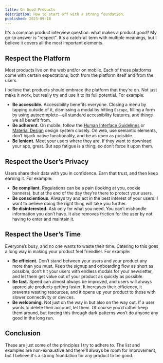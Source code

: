 ```yaml
---
title: On Good Products
description: How to start off with a strong foundation.
published: 2023-09-18
---
```


It's a common product interview question: what makes a product _good_? My go-to answer is "respect". It's a catch-all term with multiple meanings, but I believe it covers all the most important elements.

## Respect the Platform

Most products live on the web and/or on mobile. Each of those platforms come with certain expectations, both from the platform itself and from the users.

I believe that products should embrace the platform that they’re on. Not just make it work, but really try and use it to its full potential. For example:

- **Be accessible.** Accessibility benefits everyone. Closing a menu by tapping outside of it, dismissing a modal by hitting `Escape`, filling a form by using autocomplete—all standard accessibility features, and things we all benefit from.
- **Be adherent.** On mobile, follow the [Human Interface Guidelines](https://developer.apple.com/design/human-interface-guidelines/) or [Material Design](https://m3.material.io) design system closely. On web, use semantic elements, don’t hijack native functionality, and be as open as possible.
- **Be lenient.** Meet your users where they are. If they want to download your app, great. But app fatigue is a thing, so don’t force it upon them.

## Respect the User’s Privacy

Users share their data with you in confidence. Earn that trust, and then keep earning it. For example:

- **Be compliant.** Regulations can be a pain (looking at you, cookie banners), but at the end of the day they’re there to protect your users.
- **Be conscientious.** Always try and act in the best interest of your users. I want to believe doing the right thing will take you further.
- **Be disinterested.** Ask only for what you need. You can’t mishandle information you don’t have. It also removes friction for the user by not having to enter and maintain it.

## Respect the User’s Time

Everyone’s busy, and no one wants to waste their time. Catering to this goes a long way in making your product feel friendlier. For example:

- **Be efficient.** Don’t stand between your users and your product any more than you must. Keep the signup and onboarding flow as short as possible, don’t hit your users with endless modals for your newsletter, and let them get value out of your product as quickly as possible.
- **Be fast.** Speed can almost always be improved, and users will always appreciate products getting faster. It increases their efficiency, it prevents wasting resources, and it opens up your product to those with slower connectivity or devices.
- **Be welcoming.** Not just on the way in but also on the way out. If a user wants to delete their account, let them. Of course you’d rather keep them around, but forcing this through dark patterns won’t do anyone any good in the long run.

## Conclusion

These are just some of the principles I try to adhere to. The list and examples are non-exhaustive and there'll always be room for improvement, but I believe it's a strong foundation for any product to be good.
